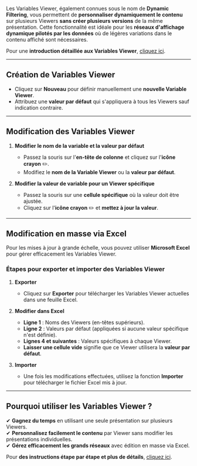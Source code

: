 Les Variables Viewer, également connues sous le nom de **Dynamic Filtering**, vous permettent de **personnaliser dynamiquement le contenu** sur plusieurs Viewers **sans créer plusieurs versions** de la même présentation. Cette fonctionnalité est idéale pour les **réseaux d'affichage dynamique pilotés par les données** où de légères variations dans le contenu affiché sont nécessaires.

Pour une **introduction détaillée aux Variables Viewer**, [cliquez ici](#).

***

## **Création de Variables Viewer**

* Cliquez sur **Nouveau** pour définir manuellement une **nouvelle Variable Viewer**.
* Attribuez une **valeur par défaut** qui s'appliquera à tous les Viewers sauf indication contraire.

***

## **Modification des Variables Viewer**

1. **Modifier le nom de la variable et la valeur par défaut**
   * Passez la souris sur l'**en-tête de colonne** et cliquez sur l'**icône crayon** ✏️.
   * Modifiez le **nom de la Variable Viewer** ou la **valeur par défaut**.

2. **Modifier la valeur de variable pour un Viewer spécifique**
   * Passez la souris sur une **cellule spécifique** où la valeur doit être ajustée.
   * Cliquez sur l'**icône crayon** ✏️ et **mettez à jour la valeur**.

***

## **Modification en masse via Excel**

Pour les mises à jour à grande échelle, vous pouvez utiliser **Microsoft Excel** pour gérer efficacement les Variables Viewer.

### **Étapes pour exporter et importer des Variables Viewer**

1. **Exporter**
   * Cliquez sur **Exporter** pour télécharger les Variables Viewer actuelles dans une feuille Excel.

2. **Modifier dans Excel**
   * **Ligne 1** : Noms des Viewers (en-têtes supérieurs).
   * **Ligne 2** : Valeurs par défaut (appliquées si aucune valeur spécifique n'est définie).
   * **Lignes 4 et suivantes** : Valeurs spécifiques à chaque Viewer.
   * **Laisser une cellule vide** signifie que ce Viewer utilisera la **valeur par défaut**.

3. **Importer**
   * Une fois les modifications effectuées, utilisez la fonction **Importer** pour télécharger le fichier Excel mis à jour.

***

## **Pourquoi utiliser les Variables Viewer ?**

✔ **Gagnez du temps** en utilisant une seule présentation sur plusieurs Viewers.\
✔ **Personnalisez facilement le contenu** par Viewer sans modifier les présentations individuelles.\
✔ **Gérez efficacement les grands réseaux** avec édition en masse via Excel.

Pour **des instructions étape par étape et plus de détails**, [cliquez ici](#).
